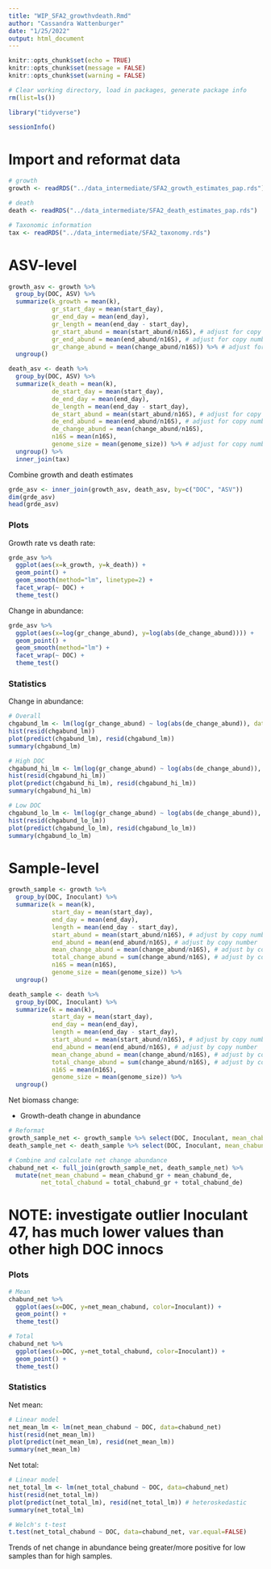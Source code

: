 ```yaml
---
title: "WIP_SFA2_growthvdeath.Rmd"
author: "Cassandra Wattenburger"
date: "1/25/2022"
output: html_document
---
```


```r
knitr::opts_chunk$set(echo = TRUE)
knitr::opts_chunk$set(message = FALSE)
knitr::opts_chunk$set(warning = FALSE)
```

```r
# Clear working directory, load in packages, generate package info
rm(list=ls())

library("tidyverse")

sessionInfo()
```

# Import and reformat data

```r
# growth
growth <- readRDS("../data_intermediate/SFA2_growth_estimates_pap.rds")

# death
death <- readRDS("../data_intermediate/SFA2_death_estimates_pap.rds")

# Taxonomic information
tax <- readRDS("../data_intermediate/SFA2_taxonomy.rds")
```

# ASV-level

```r
growth_asv <- growth %>% 
  group_by(DOC, ASV) %>% 
  summarize(k_growth = mean(k),
            gr_start_day = mean(start_day),
            gr_end_day = mean(end_day),
            gr_length = mean(end_day - start_day),
            gr_start_abund = mean(start_abund/n16S), # adjust for copy number
            gr_end_abund = mean(end_abund/n16S), # adjust for copy number
            gr_change_abund = mean(change_abund/n16S)) %>% # adjust for copy number
  ungroup()

death_asv <- death %>% 
  group_by(DOC, ASV) %>% 
  summarize(k_death = mean(k),
            de_start_day = mean(start_day),
            de_end_day = mean(end_day),
            de_length = mean(end_day - start_day),
            de_start_abund = mean(start_abund/n16S), # adjust for copy number
            de_end_abund = mean(end_abund/n16S), # adjust for copy number
            de_change_abund = mean(change_abund/n16S),
            n16S = mean(n16S),
            genome_size = mean(genome_size)) %>% # adjust for copy number
  ungroup() %>% 
  inner_join(tax)
```

Combine growth and death estimates

```r
grde_asv <- inner_join(growth_asv, death_asv, by=c("DOC", "ASV"))
dim(grde_asv)
head(grde_asv)
```

### Plots

Growth rate vs death rate:

```r
grde_asv %>% 
  ggplot(aes(x=k_growth, y=k_death)) +
  geom_point() +
  geom_smooth(method="lm", linetype=2) +
  facet_wrap(~ DOC) +
  theme_test()
```

Change in abundance:

```r
grde_asv %>% 
  ggplot(aes(x=log(gr_change_abund), y=log(abs(de_change_abund)))) +
  geom_point() +
  geom_smooth(method="lm") +
  facet_wrap(~ DOC) +
  theme_test()
```

### Statistics

Change in abundance:

```r
# Overall
chgabund_lm <- lm(log(gr_change_abund) ~ log(abs(de_change_abund)), data=grde_asv)
hist(resid(chgabund_lm))
plot(predict(chgabund_lm), resid(chgabund_lm))
summary(chgabund_lm)

# High DOC
chgabund_hi_lm <- lm(log(gr_change_abund) ~ log(abs(de_change_abund)), data=grde_asv[grde_asv$DOC=="high",])
hist(resid(chgabund_hi_lm))
plot(predict(chgabund_hi_lm), resid(chgabund_hi_lm))
summary(chgabund_hi_lm)

# Low DOC
chgabund_lo_lm <- lm(log(gr_change_abund) ~ log(abs(de_change_abund)), data=grde_asv[grde_asv$DOC=="low",])
hist(resid(chgabund_lo_lm))
plot(predict(chgabund_lo_lm), resid(chgabund_lo_lm))
summary(chgabund_lo_lm)
```

# Sample-level

```r
growth_sample <- growth %>% 
  group_by(DOC, Inoculant) %>% 
  summarize(k = mean(k),
            start_day = mean(start_day),
            end_day = mean(end_day),
            length = mean(end_day - start_day),
            start_abund = mean(start_abund/n16S), # adjust by copy number
            end_abund = mean(end_abund/n16S), # adjust by copy number
            mean_change_abund = mean(change_abund/n16S), # adjust by copy number
            total_change_abund = sum(change_abund/n16S), # adjust by copy number
            n16S = mean(n16S),
            genome_size = mean(genome_size)) %>%  
  ungroup()

death_sample <- death %>% 
  group_by(DOC, Inoculant) %>% 
  summarize(k = mean(k),
            start_day = mean(start_day),
            end_day = mean(end_day),
            length = mean(end_day - start_day),
            start_abund = mean(start_abund/n16S), # adjust by copy number
            end_abund = mean(end_abund/n16S), # adjust by copy number
            mean_change_abund = mean(change_abund/n16S), # adjust by copy number
            total_change_abund = sum(change_abund/n16S), # adjust by copy number
            n16S = mean(n16S),
            genome_size = mean(genome_size)) %>%  
  ungroup()
```

Net biomass change:

* Growth-death change in abundance

```r
# Reformat
growth_sample_net <- growth_sample %>% select(DOC, Inoculant, mean_chabund_gr=mean_change_abund, total_chabund_gr=total_change_abund)
death_sample_net <- death_sample %>% select(DOC, Inoculant, mean_chabund_de=mean_change_abund, total_chabund_de=total_change_abund)

# Combine and calculate net change abundance
chabund_net <- full_join(growth_sample_net, death_sample_net) %>% 
  mutate(net_mean_chabund = mean_chabund_gr + mean_chabund_de,
         net_total_chabund = total_chabund_gr + total_chabund_de)
```

# NOTE: investigate outlier Inoculant 47, has much lower values than other high DOC innocs

### Plots

```r
# Mean
chabund_net %>% 
  ggplot(aes(x=DOC, y=net_mean_chabund, color=Inoculant)) +
  geom_point() +
  theme_test()

# Total
chabund_net %>% 
  ggplot(aes(x=DOC, y=net_total_chabund, color=Inoculant)) +
  geom_point() +
  theme_test()
```

### Statistics

Net mean:

```r
# Linear model
net_mean_lm <- lm(net_mean_chabund ~ DOC, data=chabund_net)
hist(resid(net_mean_lm))
plot(predict(net_mean_lm), resid(net_mean_lm))
summary(net_mean_lm)
```

Net total:

```r
# Linear model
net_total_lm <- lm(net_total_chabund ~ DOC, data=chabund_net)
hist(resid(net_total_lm))
plot(predict(net_total_lm), resid(net_total_lm)) # heteroskedastic
summary(net_total_lm)

# Welch's t-test
t.test(net_total_chabund ~ DOC, data=chabund_net, var.equal=FALSE)
```

Trends of net change in abundance being greater/more positive for low samples than for high samples.


